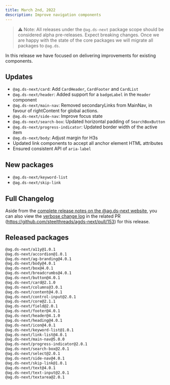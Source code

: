 ```yaml
---
title: March 2nd, 2022
description: Improve navigation components
---
```


> ⚠️ Note: All releases under the `@ag.ds-next` package scope should be considered alpha pre-releases. Expect breaking changes. Once we are happy with the state of the core packages we will migrate all packages to `@ag.ds`.

In this release we have focused on delivering improvements for existing components.

## Updates

- `@ag.ds-next/card`: Add `CardHeader`, `CardFooter` and `CardList`
- `@ag.ds-next/header`: Added support for a `badgeLabel` in the `Header` component
- `@ag.ds-next/main-nav`: Removed secondaryLinks from MainNav, in favour of rightContent for global actions.
- `@ag.ds-next/side-nav`: Improve focus state
- `@ag.ds-next/search-box`: Updated horizontal padding of `SearchBoxButton`
- `@ag.ds-next/progress-indicator`: Updated border width of the active item
- `@ag.ds-next/body`: Adjust margin for H3s
- Updated link components to accept all anchor element HTML attributes
- Ensured consistent API of `aria-label`

## New packages

- `@ag.ds-next/keyword-list`
- `@ag.ds-next/skip-link`

## Full Changelog

Aside from the [complete release notes on the @ag.ds-next website](https://design-system.agriculture.gov.au/releases/2022-03-02), you can also view the [verbose change log](https://github.com/steelthreads/agds-next/pull/153) in the related PR (https://github.com/steelthreads/agds-next/pull/153) for this release.

## Released packages

```sh
@ag.ds-next/a11y@1.0.1
@ag.ds-next/accordion@1.0.1
@ag.ds-next/ag-branding@4.0.1
@ag.ds-next/body@4.0.1
@ag.ds-next/box@4.0.1
@ag.ds-next/breadcrumbs@4.0.1
@ag.ds-next/button@4.0.1
@ag.ds-next/card@2.1.0
@ag.ds-next/columns@3.0.1
@ag.ds-next/content@4.0.1
@ag.ds-next/control-input@2.0.1
@ag.ds-next/core@2.1.1
@ag.ds-next/field@2.0.1
@ag.ds-next/footer@4.0.1
@ag.ds-next/header@4.1.0
@ag.ds-next/heading@4.0.1
@ag.ds-next/icon@4.0.1
@ag.ds-next/keyword-list@1.0.1
@ag.ds-next/link-list@4.0.1
@ag.ds-next/main-nav@5.0.0
@ag.ds-next/progress-indicator@2.0.1
@ag.ds-next/search-box@2.0.1
@ag.ds-next/select@2.0.1
@ag.ds-next/side-nav@4.0.1
@ag.ds-next/skip-link@1.0.1
@ag.ds-next/text@4.0.1
@ag.ds-next/text-input@2.0.1
@ag.ds-next/textarea@2.0.1
```
